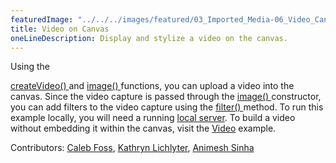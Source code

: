 ---
featuredImage: "../../../images/featured/03_Imported_Media-06_Video_Canvas-thumbnail.png"
title: Video on Canvas
oneLineDescription: Display and stylize a video on the canvas.
---

Using the

<a href="https://p5js.org/reference/#/p5/createVideo" target="_blank">
  createVideo()
</a>
and <a href="https://p5js.org/reference/#/p5/image" target="_blank">
  image()
</a>
functions, you can upload a video into the canvas. Since the video capture is passed
through the
<a href="https://p5js.org/reference/#/p5/image" target="_blank">
  image()
</a>
constructor, you can add filters to the video capture using the
<a href="https://p5js.org/reference/#/p5/filter" target="_blank">
  filter()
</a>
method. To run this example locally, you will need a running
<a href="https://github.com/processing/p5.js/wiki/Local-server">local server</a>.
To build a video without embedding it within the canvas, visit the
<a href="https://p5js.org/examples/dom-video.html">Video</a> example.

Contributors: <a href="https://github.com/calebfoss" target="_blank">Caleb Foss</a>, <a href="https://github.com/katlich112358" target="_blank">Kathryn Lichlyter</a>, <a href="https://github.com/AnimeshSinha1309" target="_blank">Animesh Sinha</a>